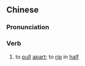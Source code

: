 {{also|顿断}}
==Chinese==
{{zh-forms|s=顿断}}

===Pronunciation===
{{zh-pron
|m=dùnduàn
|cat=v
}}

===Verb===
{{zh-verb}}

# {{lb|zh|archaic}} to [[pull]] [[apart]]; to [[rip]] in [[half]]